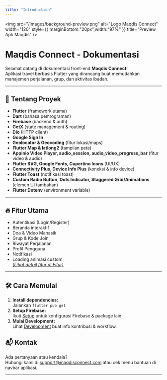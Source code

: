 ```yaml
---
title: "Introduction"
---
```


<img
  src="/images/background-preview.png"
  alt="Logo Maqdis Connect"
  width="120"
  style={{ marginBottom:"20px",width:"97%" }}
  title="Preview Apk Maqdis"
/>

# Maqdis Connect - Dokumentasi

Selamat datang di dokumentasi front-end **Maqdis Connect**\!\
Aplikasi travel berbasis Flutter yang dirancang buat memudahkan manajemen perjalanan, grup, dan aktivitas ibadah.

---

## 🚀 Tentang Proyek

- **Flutter** (framework utama)
- **Dart** (bahasa pemrograman)
- **Firebase** (backend & auth)
- **GetX** (state management & routing)
- **Dio** (HTTP client)
- **Google Sign In**
- **Geolocator & Geocoding** (fitur lokasi/maps)
- **Flutter Map & latlong2** (tampilan peta)
- **Appinio Video Player, audio_session, audio_video_progress_bar** (fitur video & audio)
- **Flutter SVG, Google Fonts, Cupertino Icons** (UI/UX)
- **Connectivity Plus, Device Info Plus** (koneksi & info device)
- **Flutter Toast** (notifikasi toast)
- **Custom Radio Button, Dots Indicator, Staggered Grid/Animations** (elemen UI tambahan)
- **Flutter Dotenv** (environment variable)

---

## 🔥 Fitur Utama

- Autentikasi (Login/Register)
- Beranda interaktif
- Doa & Video Manasik
- Grup & Kode Join
- Riwayat Perjalanan
- Profil Pengguna
- Notifikasi
- Loading animasi custom\
  [_(Lihat detail fitur di Fitur)_](/features)

---

## 🛠️ Cara Memulai

1. **Install dependencies:**\
   Jalankan `flutter pub get`
2. **Setup Firebase:**\
   Ikuti [Setup](/setup) untuk konfigurasi Firebase & package lain.
3. **Mulai Development:**\
   Lihat [Development](/development) buat info kontribusi & workflow.

## 📬 Kontak

Ada pertanyaan atau kendala?\
Hubungi kami di [support@maqdisconnect.com](mailto:support@maqdisconnect.com) atau cek menu bantuan di navbar aplikasi.

---